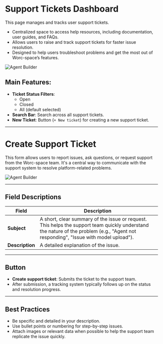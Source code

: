 # Support Tickets Dashboard

This page manages and tracks user support tickets.
- Centralized space to access help resources, including documentation, user guides, and FAQs.
- Allows users to raise and track support tickets for faster issue resolution.
- Designed to help users troubleshoot problems and get the most out of Worc-space’s features.

![Agent Builder](../../assets/create-agent/support.png)

## Main Features:
- **Ticket Status Filters**:
  - Open
  - Closed
  - All (default selected)
- **Search Bar**: Search across all support tickets.
- **New Ticket**: Button (`+ New ticket`) for creating a new support ticket.

---
# Create Support Ticket

This form allows users to report issues, ask questions, or request support from the Worc-space team. It's a central way to communicate with the support system to resolve platform-related problems.

![Agent Builder](../../assets/create-agent/create-ticket.png)

---

## Field Descriptions

| **Field**       | **Description** |
|------------------|-----------------|
| **Subject** | A short, clear summary of the issue or request. This helps the support team quickly understand the nature of the problem (e.g., "Agent not responding", "Issue with model upload"). |
| **Description** | A detailed explanation of the issue. |

---

## Button

- **Create support ticket**: Submits the ticket to the support team.
- After submission, a tracking system typically follows up on the status and resolution progress.

---

## Best Practices

- Be specific and detailed in your description.
- Use bullet points or numbering for step-by-step issues.
- Attach images or relevant data when possible to help the support team replicate the issue quickly.
